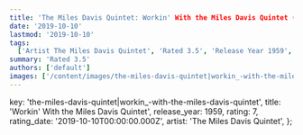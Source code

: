 ```yaml
---
title: 'The Miles Davis Quintet: Workin' With the Miles Davis Quintet (1959)'
date: '2019-10-10'
lastmod: '2019-10-10'
tags:
  ['Artist The Miles Davis Quintet', 'Rated 3.5', 'Release Year 1959', 'Release Decade 1950']
summary: 'Rated 3.5'
authors: ['default']
images: ['/content/images/the-miles-davis-quintet|workin_-with-the-miles-davis-quintet.jpg']
---
```


  key: 'the-miles-davis-quintet|workin_-with-the-miles-davis-quintet',
  title: 'Workin' With the Miles Davis Quintet',
  release_year: 1959,
  rating: 7,
  rating_date: '2019-10-10T00:00:00.000Z',
  artist: 'The Miles Davis Quintet',
};

<MusicRating data={data} />
